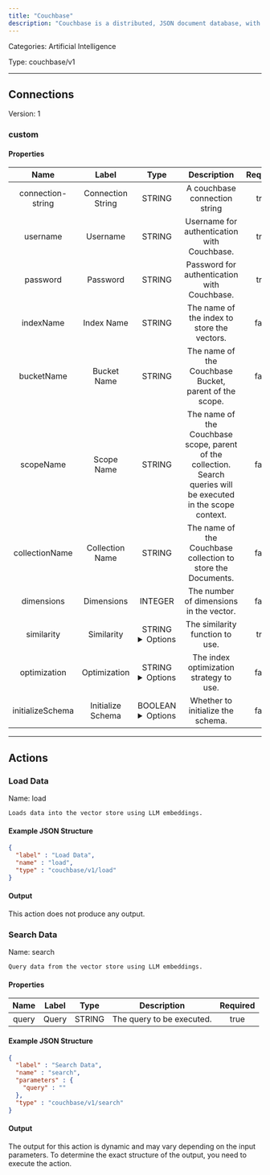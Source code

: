 ```yaml
---
title: "Couchbase"
description: "Couchbase is a distributed, JSON document database, with all the desired capabilities of a relational DBMS."
---
```



Categories: Artificial Intelligence


Type: couchbase/v1

<hr />




## Connections

Version: 1


### custom

#### Properties

|      Name       |      Label     |     Type     |     Description     | Required |
|:---------------:|:--------------:|:------------:|:-------------------:|:--------:|
| connection-string | Connection String | STRING | A couchbase connection string | true |
| username | Username | STRING | Username for authentication with Couchbase. | true |
| password | Password | STRING | Password for authentication with Couchbase. | true |
| indexName | Index Name | STRING | The name of the index to store the vectors. | false |
| bucketName | Bucket Name | STRING | The name of the Couchbase Bucket, parent of the scope. | false |
| scopeName | Scope Name | STRING | The name of the Couchbase scope, parent of the collection. Search queries will be executed in the scope context. | false |
| collectionName | Collection Name | STRING | The name of the Couchbase collection to store the Documents. | false |
| dimensions | Dimensions | INTEGER | The number of dimensions in the vector. | false |
| similarity | Similarity | STRING <details> <summary> Options </summary> l2_norm, dot_product </details> | The similarity function to use. | true |
| optimization | Optimization | STRING <details> <summary> Options </summary> latency, recall </details> | The index optimization strategy to use. | false |
| initializeSchema | Initialize Schema | BOOLEAN <details> <summary> Options </summary> true, false </details> | Whether to initialize the schema. | false |





<hr />


## Actions


### Load Data
Name: load

`Loads data into the vector store using LLM embeddings.`

#### Example JSON Structure
```json
{
  "label" : "Load Data",
  "name" : "load",
  "type" : "couchbase/v1/load"
}
```

#### Output

This action does not produce any output.




### Search Data
Name: search

`Query data from the vector store using LLM embeddings.`

#### Properties

|      Name       |      Label     |     Type     |     Description     | Required |
|:---------------:|:--------------:|:------------:|:-------------------:|:--------:|
| query | Query | STRING | The query to be executed. | true |

#### Example JSON Structure
```json
{
  "label" : "Search Data",
  "name" : "search",
  "parameters" : {
    "query" : ""
  },
  "type" : "couchbase/v1/search"
}
```

#### Output

The output for this action is dynamic and may vary depending on the input parameters. To determine the exact structure of the output, you need to execute the action.






